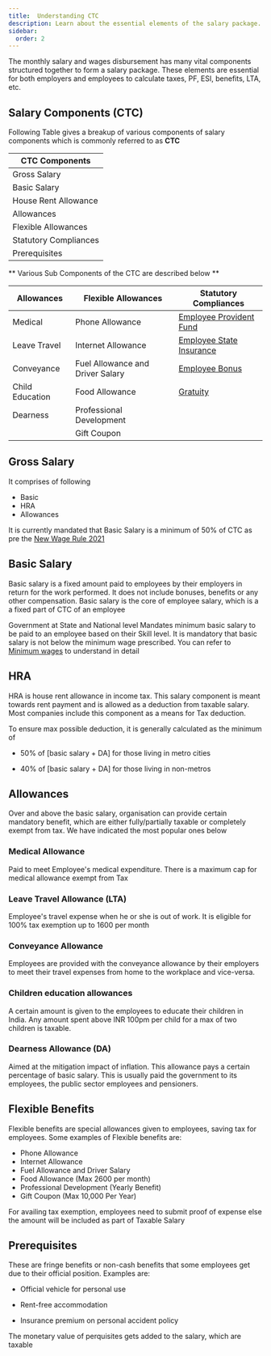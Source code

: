 ```yaml
---
title:  Understanding CTC
description: Learn about the essential elements of the salary package.
sidebar:
  order: 2
---
```


The monthly salary and wages disbursement has many vital components structured together to form a salary package. These elements are essential for both employers and employees to calculate taxes, PF, ESI, benefits, LTA, etc.

## Salary Components (CTC)

Following Table gives a breakup of various components of salary components which is commonly referred to as **CTC**

| CTC Components        	|
|-----------------------	|
| Gross Salary          	|
| Basic Salary          	|
| House Rent Allowance  	|
| Allowances            	|
| Flexible Allowances   	|
| Statutory Compliances 	|
| Prerequisites 	|

** Various Sub Components of the CTC are described below **

| Allowances      	| Flexible Allowances              	| Statutory Compliances                    	|
|-----------------	|----------------------------------	|------------------------------------------	|
| Medical         	| Phone Allowance                  	| [ Employee Provident Fund ](/docs/Compliance/EPF ) 	|
| Leave Travel    	| Internet Allowance               	| [ Employee State Insurance](/docs/Compliance/ESI)   	|
| Conveyance      	| Fuel Allowance and Driver Salary 	| [ Employee Bonus](/docs/Compliance/Bonus)           	|
| Child Education 	| Food Allowance                   	| [ Gratuity ](/docs/Compliance/Gratuity )           	|
| Dearness        	| Professional Development         	|                                          	|
|                 	| Gift Coupon                      	|                                          	|

## Gross Salary

It comprises of following
* Basic
* HRA
* Allowances 

It is currently mandated that Basic Salary is a minimum of 50% of CTC as pre the [New Wage Rule 2021](/2021WageRule.pdf)

## Basic Salary

Basic salary is a fixed amount paid to employees by their employers in return for the work performed. It does not include bonuses, benefits or any other compensation. Basic salary is the core of employee salary, which is a a fixed part of CTC of an employee

Government at State and National level Mandates minimum basic salary to be paid to an employee based on their Skill level. It is mandatory that basic salary is not below the minimum wage prescribed. You can refer to [Minimum wages](/docs/Compliance/Min-Wages) to understand in detail

## HRA

HRA is house rent allowance in income tax. This salary component is meant towards rent payment and is allowed as a deduction from taxable salary. Most companies include this component as a means for Tax deduction. 

To ensure max possible deduction, it is generally calculated as the minimum of

* 50% of [basic salary + DA] for those living in metro cities

* 40% of [basic salary + DA] for those living in non-metros

## Allowances

Over and above the basic salary, organisation can provide certain mandatory benefit, which are either fully/partially taxable or completely exempt from tax. We have indicated the most popular ones below

### Medical Allowance

Paid to meet Employee's medical expenditure. There is a maximum cap for medical allowance exempt from Tax

### Leave Travel Allowance (LTA)

Employee's travel expense when he or she is out of work. It is eligible for 100% tax exemption up to 1600 per month

### Conveyance Allowance 

Employees are provided with the conveyance allowance by their employers to meet their travel expenses from home to the workplace and vice-versa.

### Children education allowances

A certain amount is given to the employees to educate their children in India. Any amount spent above INR 100pm per child for a max of two children is taxable.

### Dearness Allowance (DA)

Aimed at the mitigation impact of inflation. This allowance pays a certain percentage of basic salary. This is usually paid the government to its employees, the public sector employees and pensioners.

## Flexible Benefits

Flexible benefits are special allowances given to employees, saving tax for employees. Some examples of Flexible benefits are:

* Phone Allowance
* Internet Allowance
* Fuel Allowance and Driver Salary
* Food Allowance (Max 2600 per month)
* Professional Development (Yearly Benefit)
* Gift Coupon (Max 10,000 Per Year)

For availing tax exemption, employees need to submit proof of expense else the amount will be included as part of Taxable Salary

## Prerequisites

These are fringe benefits or non-cash benefits that some employees get due to their official position. Examples are:

* Official vehicle for personal use

* Rent-free accommodation

* Insurance premium on personal accident policy

The monetary value of perquisites gets added to the salary, which are taxable
